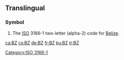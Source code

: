 {{also|Bz|.bz}}
==Translingual==

===Symbol===
{{head|mul|symbol}}
# The [[ISO]] 3166-1 two-letter (alpha-2) code for [[Belize]].

[[Category:ISO 3166-1]]

[[ca:BZ]]
[[cs:BZ]]
[[de:BZ]]
[[fr:BZ]]
[[ku:BZ]]
[[tr:BZ]]